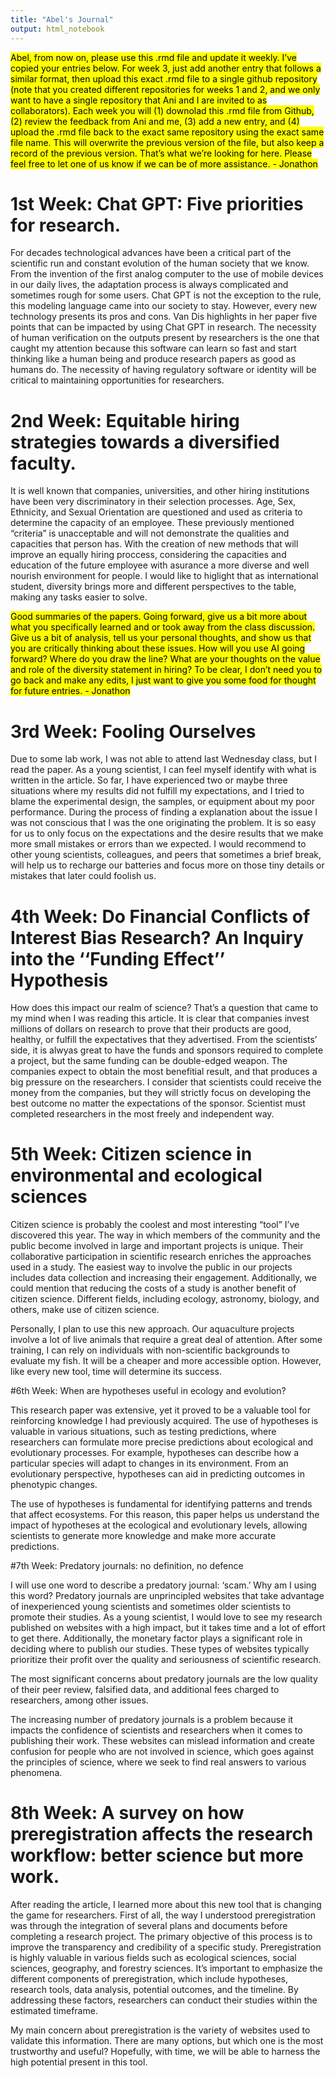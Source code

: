 ```yaml
---
title: "Abel's Journal"
output: html_notebook
---
```


<mark> Abel, from now on, please use this .rmd file and update it weekly. I've copied your entries below. For week 3, just add another entry that follows a similar format, then upload this exact .rmd file to a single github repository (note that you created different repositories for weeks 1 and 2, and we only want to have a single repository that Ani and I are invited to as collaborators). Each week you will (1) downolad this .rmd file from Github, (2) review the feedback from Ani and me, (3) add a new entry, and (4) upload the .rmd file back to the exact same repository using the exact same file name. This will overwrite the previous version of the file, but also keep a record of the previous version. That's what we're looking for here. Please feel free to let one of us know if we can be of more assistance. - Jonathon

# 1st Week: Chat GPT: Five priorities for research.

For decades technological advances have been a critical part of the scientific run and constant evolution of the human society that we know. From the invention of the first analog computer to the use of mobile devices in our daily lives, the adaptation process is always complicated and sometimes rough for some users. Chat GPT is not the exception to the rule, this modeling language came into our society to stay. However, every new technology presents its pros and cons. Van Dis highlights in her paper five points that can be impacted by using Chat GPT in research. The necessity of human verification on the outputs present by researchers is the one that caught my attention because this software can learn so fast and start thinking like a human being and produce research papers as good as humans do. The necessity of having regulatory software or identity will be critical to maintaining opportunities for researchers.


# 2nd Week: Equitable hiring strategies towards a diversified faculty.

It is well known that companies, universities, and other hiring institutions have been very discriminatory in their selection processes. Age, Sex, Ethnicity, and Sexual Orientation are questioned and used as criteria to determine the capacity of an employee. These previously mentioned "criteria" is unacceptable and will not demonstrate the qualities and capacities that person has. With the creation of new methods that will improve an equally hiring proccess, considering the capacities and education of the future employee with asurance a more diverse and well nourish environment for people. I would like to higlight that as international student, diversity brings more and different perspectives to the table, making any tasks easier to solve.

<mark> Good summaries of the papers. Going forward, give us a bit more about what you specifically learned and or took away from the class discussion. Give us a bit of analysis, tell us your personal thoughts, and show us that you are critically thinking about these issues. How will you use AI going forward? Where do you draw the line? What are your thoughts on the value and role of the diversity statement in hiring? To be clear, I don't need you to go back and make any edits, I just want to give you some food for thought for future entries. - Jonathon 


# 3rd Week: Fooling Ourselves 

Due to some lab work, I was not able to attend last Wednesday class, but I read the paper. As a young scientist, I can feel myself identify with what is written in the article. So far, I have experienced two or maybe three situations where my results did not fulfill my expectations, and I tried to blame the experimental design, the samples, or equipment about my poor performance. During the process of finding a explanation about the issue I was not conscious that I was the one originating the problem. It is so easy for us to only focus on the expectations and the desire results that we make more small mistakes or errors than we expected. I would recommend to other young scientists, colleagues, and peers that sometimes a brief break, will help us to recharge our batteries and focus more on those tiny details or mistakes that later could foolish us. 



# 4th Week: Do Financial Conflicts of Interest Bias Research? An Inquiry into the ‘‘Funding Effect’’ Hypothesis

How does this impact our realm of science? That's a question that came to my mind when I was reading this article. It is clear that companies invest millions of dollars on research to prove that their products are good, healthy, or fulfill the expectatives that they advertised. From the scientists' side, it is alwyas great to have the funds and sponsors required to complete a project, but the same funding can be double-edged weapon. The companies expect to obtain the most benefitial result, and that produces a big pressure on the researchers. I consider that scientists could receive the money from the companies, but they will strictly focus on developing the best outcome no matter the expectations of the sponsor. Scientist must completed researchers in the most freely and independent way. 


# 5th Week: Citizen science in environmental and ecological sciences 

Citizen science is probably the coolest and most interesting "tool" I've discovered this year. The way in which members of the community and the public become involved in large and important projects is unique. Their collaborative participation in scientific research enriches the approaches used in a study. The easiest way to involve the public in our projects includes data collection and increasing their engagement. Additionally, we could mention that reducing the costs of a study is another benefit of citizen science. Different fields, including ecology, astronomy, biology, and others, make use of citizen science.

Personally, I plan to use this new approach. Our aquaculture projects involve a lot of live animals that require a great deal of attention. After some training, I can rely on individuals with non-scientific backgrounds to evaluate my fish. It will be a cheaper and more accessible option. However, like every new tool, time will determine its success.


#6th Week: When are hypotheses useful in ecology and evolution? 

This research paper was extensive, yet it proved to be a valuable tool for reinforcing knowledge I had previously acquired. The use of hypotheses is valuable in various situations, such as testing predictions, where researchers can formulate more precise predictions about ecological and evolutionary processes. For example, hypotheses can describe how a particular species will adapt to changes in its environment. From an evolutionary perspective, hypotheses can aid in predicting outcomes in phenotypic changes.

The use of hypotheses is fundamental for identifying patterns and trends that affect ecosystems. For this reason, this paper helps us understand the impact of hypotheses at the ecological and evolutionary levels, allowing scientists to generate more knowledge and make more accurate predictions.

#7th Week: Predatory journals: no definition, no defence 

I will use one word to describe a predatory journal: 'scam.' Why am I using this word? Predatory journals are unprincipled websites that take advantage of inexperienced young scientists and sometimes older scientists to promote their studies. As a young scientist, I would love to see my research published on websites with a high impact, but it takes time and a lot of effort to get there. Additionally, the monetary factor plays a significant role in deciding where to publish our studies. These types of websites typically prioritize their profit over the quality and seriousness of scientific research.

The most significant concerns about predatory journals are the low quality of their peer review, falsified data, and additional fees charged to researchers, among other issues.

The increasing number of predatory journals is a problem because it impacts the confidence of scientists and researchers when it comes to publishing their work. These websites can mislead information and create confusion for people who are not involved in science, which goes against the principles of science, where we seek to find real answers to various phenomena.


# 8th Week: A survey on how preregistration affects the research workflow: better science but more work. 

After reading the article, I learned more about this new tool that is changing the game for researchers. First of all, the way I understood preregistration was through the integration of several plans and documents before completing a research project. The primary objective of this process is to improve the transparency and credibility of a specific study. Preregistration is highly valuable in various fields such as ecological sciences, social sciences, geography, and forestry sciences. It's important to emphasize the different components of preregistration, which include hypotheses, research tools, data analysis, potential outcomes, and the timeline. By addressing these factors, researchers can conduct their studies within the estimated timeframe.

My main concern about preregistration is the variety of websites used to validate this information. There are many options, but which one is the most trustworthy and useful? Hopefully, with time, we will be able to harness the high potential present in this tool.


